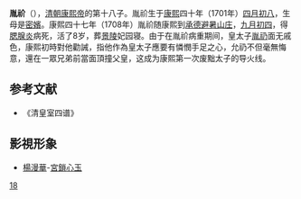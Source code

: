 '''胤祄'''（{{bd|1701年|5月15日|1708年|10月17日|catIdx=A}}），[[清朝|清朝]][[康熙帝|康熙帝]]的第十八子。胤祄生于[[康熙|康熙]]四十年（1701年）[[四月初八|四月初八]]，生母是[[順懿密太妃|密嬪]]。康熙四十七年（1708年）胤祄随康熙到[[承德市|承德]][[承德避暑山庄及其周围寺庙|避暑山庄]]，[[九月初四|九月初四]]，得[[腮腺炎|腮腺炎]]病死，活了8岁，葬[[清景陵|景陵]]妃园寝。由于在胤祄病重期间，皇太子[[允礽|胤礽]]面无戚色，康熙初時對他勸誡，指他作為皇太子應要有憐憫手足之心，允礽不但毫無悔意，還在一眾兄弟前當面頂撞父皇，这成为康熙第一次废黜太子的导火线。

==参考文献==
*《清皇室四谱》

==影視形象==
*[[楊漫華|楊漫華]]-[[宮鎖心玉|宮鎖心玉]]
{{清圣祖皇室}}
[[Category:清圣祖皇子|18]]